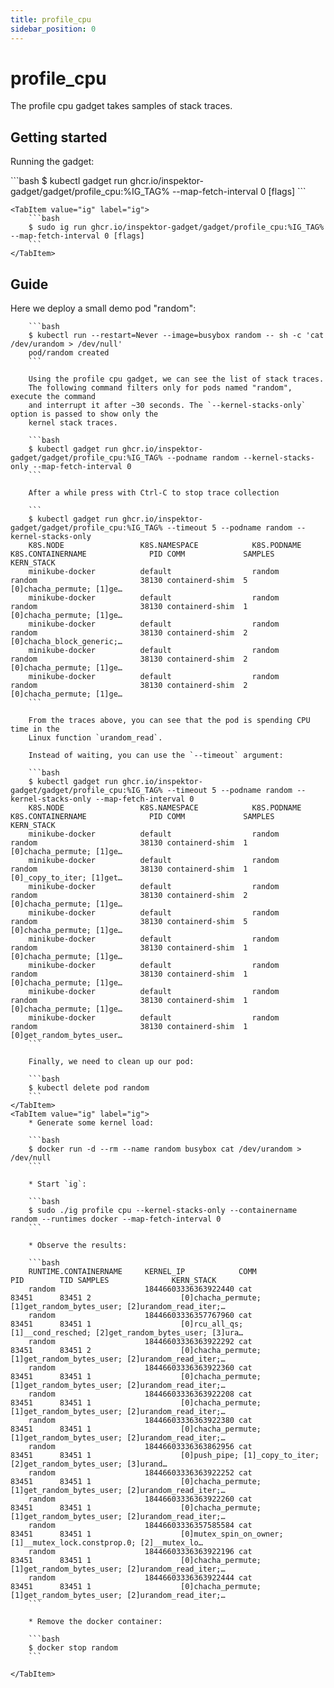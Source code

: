 ```yaml
---
title: profile_cpu
sidebar_position: 0
---
```



# profile_cpu

The profile cpu gadget takes samples of stack traces.

## Getting started

Running the gadget:

<Tabs groupId="env">
    <TabItem value="kubectl-gadget" label="kubectl gadget">
        ```bash
        $ kubectl gadget run ghcr.io/inspektor-gadget/gadget/profile_cpu:%IG_TAG% --map-fetch-interval 0 [flags]
        ```
    </TabItem>

    <TabItem value="ig" label="ig">
        ```bash
        $ sudo ig run ghcr.io/inspektor-gadget/gadget/profile_cpu:%IG_TAG% --map-fetch-interval 0 [flags]
        ```
    </TabItem>
</Tabs>

## Guide

<Tabs groupId="env">
    <TabItem value="kubectl-gadget" label="kubectl gadget">
        Here we deploy a small demo pod "random":

        ```bash
        $ kubectl run --restart=Never --image=busybox random -- sh -c 'cat /dev/urandom > /dev/null'
        pod/random created
        ```

        Using the profile cpu gadget, we can see the list of stack traces.
        The following command filters only for pods named "random", execute the command
        and interrupt it after ~30 seconds. The `--kernel-stacks-only` option is passed to show only the
        kernel stack traces.

        ```bash
        $ kubectl gadget run ghcr.io/inspektor-gadget/gadget/profile_cpu:%IG_TAG% --podname random --kernel-stacks-only --map-fetch-interval 0
        ```

        After a while press with Ctrl-C to stop trace collection

        ```
        $ kubectl gadget run ghcr.io/inspektor-gadget/gadget/profile_cpu:%IG_TAG% --timeout 5 --podname random --kernel-stacks-only
        K8S.NODE                 K8S.NAMESPACE            K8S.PODNAME             K8S.CONTAINERNAME              PID COMM             SAMPLES              KERN_STACK
        minikube-docker          default                  random                  random                       38130 containerd-shim  5                    [0]chacha_permute; [1]ge…
        minikube-docker          default                  random                  random                       38130 containerd-shim  1                    [0]chacha_permute; [1]ge…
        minikube-docker          default                  random                  random                       38130 containerd-shim  2                    [0]chacha_block_generic;…
        minikube-docker          default                  random                  random                       38130 containerd-shim  2                    [0]chacha_permute; [1]ge…
        minikube-docker          default                  random                  random                       38130 containerd-shim  2                    [0]chacha_permute; [1]ge…
        ```

        From the traces above, you can see that the pod is spending CPU time in the
        Linux function `urandom_read`.

        Instead of waiting, you can use the `--timeout` argument:

        ```bash
        $ kubectl gadget run ghcr.io/inspektor-gadget/gadget/profile_cpu:%IG_TAG% --timeout 5 --podname random --kernel-stacks-only --map-fetch-interval 0
        K8S.NODE                 K8S.NAMESPACE            K8S.PODNAME             K8S.CONTAINERNAME              PID COMM             SAMPLES              KERN_STACK
        minikube-docker          default                  random                  random                       38130 containerd-shim  1                    [0]chacha_permute; [1]ge…
        minikube-docker          default                  random                  random                       38130 containerd-shim  1                    [0]_copy_to_iter; [1]get…
        minikube-docker          default                  random                  random                       38130 containerd-shim  2                    [0]chacha_permute; [1]ge…
        minikube-docker          default                  random                  random                       38130 containerd-shim  5                    [0]chacha_permute; [1]ge…
        minikube-docker          default                  random                  random                       38130 containerd-shim  1                    [0]chacha_permute; [1]ge…
        minikube-docker          default                  random                  random                       38130 containerd-shim  1                    [0]chacha_permute; [1]ge…
        minikube-docker          default                  random                  random                       38130 containerd-shim  1                    [0]chacha_permute; [1]ge…
        minikube-docker          default                  random                  random                       38130 containerd-shim  1                    [0]get_random_bytes_user…
        ```

        Finally, we need to clean up our pod:

        ```bash
        $ kubectl delete pod random
        ```
    </TabItem>
    <TabItem value="ig" label="ig">
        * Generate some kernel load:

        ```bash
        $ docker run -d --rm --name random busybox cat /dev/urandom > /dev/null
        ```

        * Start `ig`:

        ```bash
        $ sudo ./ig profile cpu --kernel-stacks-only --containername random --runtimes docker --map-fetch-interval 0
        ```

        * Observe the results:

        ```bash
        RUNTIME.CONTAINERNAME     KERNEL_IP            COMM                    PID        TID SAMPLES              KERN_STACK
        random                    18446603336363922440 cat                   83451      83451 2                    [0]chacha_permute; [1]get_random_bytes_user; [2]urandom_read_iter;…
        random                    18446603336357767960 cat                   83451      83451 1                    [0]rcu_all_qs; [1]__cond_resched; [2]get_random_bytes_user; [3]ura…
        random                    18446603336363922292 cat                   83451      83451 2                    [0]chacha_permute; [1]get_random_bytes_user; [2]urandom_read_iter;…
        random                    18446603336363922360 cat                   83451      83451 1                    [0]chacha_permute; [1]get_random_bytes_user; [2]urandom_read_iter;…
        random                    18446603336363922208 cat                   83451      83451 1                    [0]chacha_permute; [1]get_random_bytes_user; [2]urandom_read_iter;…
        random                    18446603336363922380 cat                   83451      83451 1                    [0]chacha_permute; [1]get_random_bytes_user; [2]urandom_read_iter;…
        random                    18446603336363862956 cat                   83451      83451 1                    [0]push_pipe; [1]_copy_to_iter; [2]get_random_bytes_user; [3]urand…
        random                    18446603336363922252 cat                   83451      83451 1                    [0]chacha_permute; [1]get_random_bytes_user; [2]urandom_read_iter;…
        random                    18446603336363922260 cat                   83451      83451 1                    [0]chacha_permute; [1]get_random_bytes_user; [2]urandom_read_iter;…
        random                    18446603336357585584 cat                   83451      83451 1                    [0]mutex_spin_on_owner; [1]__mutex_lock.constprop.0; [2]__mutex_lo…
        random                    18446603336363922196 cat                   83451      83451 1                    [0]chacha_permute; [1]get_random_bytes_user; [2]urandom_read_iter;…
        random                    18446603336363922444 cat                   83451      83451 1                    [0]chacha_permute; [1]get_random_bytes_user; [2]urandom_read_iter;…
        ```

        * Remove the docker container:

        ```bash
        $ docker stop random
        ```

    </TabItem>
</Tabs>